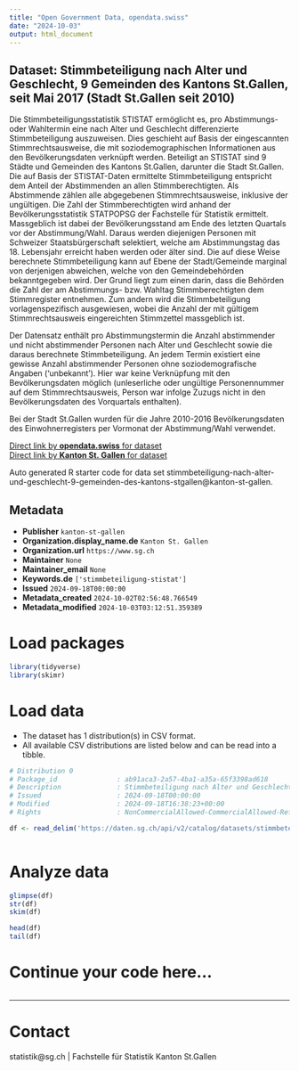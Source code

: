 ```yaml
---
title: "Open Government Data, opendata.swiss"
date: "2024-10-03"
output: html_document
---
```


## Dataset: Stimmbeteiligung nach Alter und Geschlecht, 9 Gemeinden des Kantons St.Gallen, seit Mai 2017 (Stadt St.Gallen seit 2010)

Die Stimmbeteiligungsstatistik STISTAT ermöglicht es, pro Abstimmungs- oder Wahltermin eine nach Alter und Geschlecht differenzierte Stimmbeteiligung auszuweisen. Dies geschieht auf Basis der eingescannten Stimmrechtsausweise, die mit soziodemographischen Informationen aus den Bevölkerungsdaten verknüpft werden. Beteiligt an STISTAT sind 9 Städte und Gemeinden des Kantons St.Gallen, darunter die Stadt St.Gallen. Die auf Basis der STISTAT-Daten ermittelte Stimmbeteiligung entspricht dem Anteil der Abstimmenden an allen Stimmberechtigten. Als Abstimmende zählen alle abgegebenen Stimmrechtsausweise, inklusive der ungültigen. Die Zahl der Stimmberechtigten wird anhand der Bevölkerungsstatistik STATPOPSG der Fachstelle für Statistik ermittelt. Massgeblich ist dabei der Bevölkerungsstand am Ende des letzten Quartals vor der Abstimmung/Wahl. Daraus werden diejenigen Personen mit Schweizer Staatsbürgerschaft selektiert, welche am Abstimmungstag das 18. Lebensjahr erreicht haben werden oder älter sind. Die auf diese Weise berechnete Stimmbeteiligung kann auf Ebene der Stadt/Gemeinde marginal von derjenigen abweichen, welche von den Gemeindebehörden bekanntgegeben wird. Der Grund liegt zum einen darin, dass die Behörden die Zahl der am Abstimmungs- bzw. Wahltag Stimmberechtigten dem Stimmregister entnehmen. Zum andern wird die Stimmbeteiligung vorlagenspezifisch ausgewiesen, wobei die Anzahl der mit gültigem Stimmrechtsausweis eingereichten Stimmzettel massgeblich ist. 


Der Datensatz enthält pro Abstimmungstermin die Anzahl abstimmender und nicht abstimmender Personen nach Alter und Geschlecht sowie die daraus berechnete Stimmbeteiligung. An jedem Termin existiert eine gewisse Anzahl abstimmender Personen ohne soziodemografische Angaben ('unbekannt'). Hier war keine Verknüpfung mit den Bevölkerungsdaten möglich (unleserliche oder ungültige Personennummer auf dem Stimmrechtsausweis, Person war infolge Zuzugs nicht in den Bevölkerungsdaten des Vorquartals enthalten). 


Bei der Stadt St.Gallen wurden für die Jahre 2010-2016 Bevölkerungsdaten des Einwohnerregisters per Vormonat der Abstimmung/Wahl verwendet.

[Direct link by **opendata.swiss** for dataset](https://opendata.swiss/de/dataset/stimmbeteiligung-nach-alter-und-geschlecht-9-gemeinden-des-kantons-st-gallen-seit-mai-2017-2010)<br>
[Direct link by **Kanton St. Gallen** for dataset](https://daten.sg.ch/explore/dataset/stimmbeteiligung-nach-alter-und-geschlecht-9-gemeinden-des-kantons-stgallen/)

Auto generated R starter code for data set stimmbeteiligung-nach-alter-und-geschlecht-9-gemeinden-des-kantons-stgallen@kanton-st-gallen.

## Metadata

- **Publisher** `kanton-st-gallen`
- **Organization.display_name.de** `Kanton St. Gallen`
- **Organization.url** `https://www.sg.ch`
- **Maintainer** `None`
- **Maintainer_email** `None`
- **Keywords.de** `['stimmbeteiligung-stistat']`
- **Issued** `2024-09-18T00:00:00`
- **Metadata_created** `2024-10-02T02:56:48.766549`
- **Metadata_modified** `2024-10-03T03:12:51.359389`


# Load packages

```r

library(tidyverse)
library(skimr)

```

# Load data

-   The dataset has 1 distribution(s) in CSV format.
-   All available CSV distributions are listed below and can be read into a tibble.

```r

# Distribution 0
# Package_id               : ab91aca3-2a57-4ba1-a35a-65f3398ad618
# Description              : Stimmbeteiligung nach Alter und Geschlecht, 9 Gemeinden des Kantons St.Gallen, seit Mai 2017 (Stadt St.Gallen seit 2010) (csv)
# Issued                   : 2024-09-18T00:00:00
# Modified                 : 2024-09-18T16:38:23+00:00
# Rights                   : NonCommercialAllowed-CommercialAllowed-ReferenceRequired

df <- read_delim('https://daten.sg.ch/api/v2/catalog/datasets/stimmbeteiligung-nach-alter-und-geschlecht-9-gemeinden-des-kantons-stgallen/exports/csv?use_labels=true')



```

# Analyze data

```r

glimpse(df)
str(df)
skim(df)

head(df)
tail(df)

```

# Continue your code here...

```r

```

------------------------------------------------------------------------

# Contact

statistik@sg.ch | Fachstelle für Statistik Kanton St.Gallen
